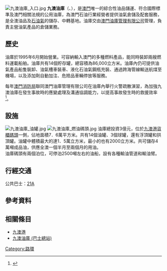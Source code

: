 [[File:九澳油庫_入口.jpg|thumb]]
'''九澳油庫'''（{{Lang-pt|'''T. DE COMBUSTÍVEIS DO P. DE KÁ-HÓ'''}}、{{Lang-en|'''Ka-Ho Fuel Oil Terminal'''}}），是[[澳門|澳門]]唯一的綜合性油品儲運、符合國際標準及澳門相關法規的公用油庫，為澳門石油行業經營者提供油氣倉儲及配套服務，是全澳油品及[[石油氣|石油氣]]的儲存、中轉基地。油庫交由[[澳門油庫管理有限公司|澳門油庫管理有限公司]]管理，負責主營油氣產品的倉儲業務。
== 歷史 ==
油庫於1995年6月開始營業。可容納輸入澳門的多種燃料產品，能同時裝卸兩艘燃料運載船舶。油庫共有14個貯存罐，總容積為86,000立方米。油庫內仍可提供油氣產品船隻裝卸、油氣槽車裝車、液化石油氣鋼瓶充裝、通過跨海管線輸送航煤至機場，以及添加劑自動加注、危險品車輛停放等服務。

每年[[澳門消防局|澳門消防局]]聯同澳門油庫管理有限公司在油庫內舉行火警疏散演習，為加強九澳油庫在發生事故時的應變處理及溝通協調能力，以提高事故發生時的救援效率<ref>{{cite news |title=九澳油庫火警疏散演習|url=https://www.gov.mo/zh-hant/news/833173/|work=NEWS GOV-MO}}</ref>。

== 設施 ==
[[File:九澳油庫_油罐.jpg|thumb]]
[[File:九澳油庫_燃油碼頭.jpg|thumb]]
油庫總投資3億元，位於[[九澳港|九澳港貨櫃碼頭]]一側，佔地面積7．6萬平方米。共有14個油罐、3個球罐，還有浮頂罐和拱頂罐。油罐中體積最大的達1．5萬立方米，最小的也有2000立方米。共可儲存4萬噸成品油，供應全澳一個半月至兩個月的用油。<br />油庫碼頭有兩個泊位，可停泊2500噸左右的油船，設有各種輸油管道和輸油臂。

==行經交通==
公共巴士：[[澳門巴士21A路線|21A]]

==參考資料==
{{reflist}}

== 相關條目 ==
* [[九澳港|九澳港]]
* [[九澳油庫_(巴士總站)|九澳油庫 (巴士總站)]]

[[Category:路環|Category:路環]]